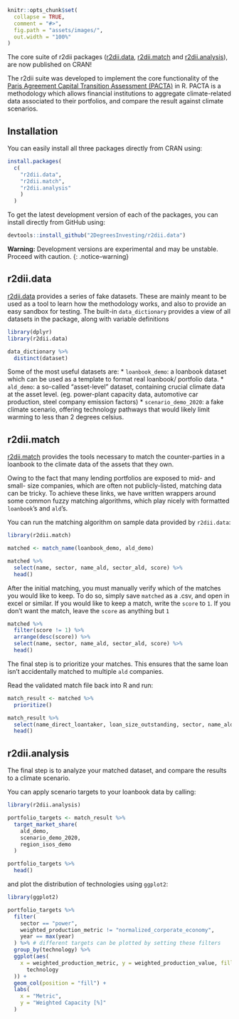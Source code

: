 ```r
knitr::opts_chunk$set(
  collapse = TRUE,
  comment = "#>",
  fig.path = "assets/images/",
  out.width = "100%"
)
```
The core suite of r2dii packages ([r2dii.data](https://2degreesinvesting.github.io/r2dii.data/), [r2dii.match](https://2degreesinvesting.github.io/r2dii.match/) and [r2dii.analysis](https://2degreesinvesting.github.io/r2dii.analysis/)), are now published on CRAN!

The r2dii suite was developed to implement the core functionality of the [Paris Agreement Capital Transition Assessment (PACTA)](https://www.transitionmonitor.com/) in R. PACTA is a methodology which allows financial institutions to aggregate climate-related data associated to their portfolios, and compare the result against climate scenarios.

## Installation

You can easily install all three packages directly from CRAN using:

```r
install.packages(
  c(
    "r2dii.data", 
    "r2dii.match", 
    "r2dii.analysis"
    )
  )
```

To get the latest development version of each of the packages, you can install directly from GitHub using:

``` r
devtools::install_github("2DegreesInvesting/r2dii.data")
```

**Warning:** Development versions are experimental and may be unstable. Proceed with caution.
{: .notice--warning}

## r2dii.data

[r2dii.data](https://2degreesinvesting.github.io/r2dii.data/) provides a series of fake datasets. These are mainly meant to be used as a tool to learn how the methodology works, and also to provide an easy sandbox for testing. The built-in `data_dictionary` provides a view of all datasets in the package, along with variable definitions

```r
library(dplyr)
library(r2dii.data)

data_dictionary %>%
  distinct(dataset)
```

Some of the most useful datasets are: 
* `loanbook_demo`: a loanbook dataset which can be used as a template to format real loanbook/ portfolio data. 
* `ald_demo`: a so-called "asset-level" dataset, containing crucial climate data at the asset level. (eg. power-plant capacity data, automotive car production, steel company emission factors)
* `scenario_demo_2020`: a fake climate scenario, offering technology pathways that would likely limit warming to less than 2 degrees celsius. 

## r2dii.match

[r2dii.match](https://2degreesinvesting.github.io/r2dii.match/) provides the tools necessary to match the counter-parties in a loanbook to the climate data of the assets that they own. 

Owing to the fact that many lending portfolios are exposed to mid- and small- size companies, which are often not publicly-listed, matching data can be tricky. To achieve these links, we have written wrappers around some common fuzzy matching algorithms, which play nicely with formatted `loanbook`'s and `ald`'s. 

You can run the matching algorithm on sample data provided by `r2dii.data`:

```r
library(r2dii.match)

matched <- match_name(loanbook_demo, ald_demo)

matched %>%
  select(name, sector, name_ald, sector_ald, score) %>%
  head()
```

After the initial matching, you must manually verify which of the matches you would like to keep. To do so, simply save `matched` as a .csv, and open in excel or similar. If you would like to keep a match, write the `score` to `1`. If you don't want the match, leave the `score` as anything but `1`

```r
matched %>%
  filter(score != 1) %>%
  arrange(desc(score)) %>%
  select(name, sector, name_ald, sector_ald, score) %>%
  head()
```

The final step is to prioritize your matches. This ensures that the same loan isn't accidentally matched to multiple `ald` companies. 

Read the validated match file back into R and run: 

```r
match_result <- matched %>%
  prioritize()

match_result %>%
  select(name_direct_loantaker, loan_size_outstanding, sector, name_ald) %>%
  head()
```

## r2dii.analysis

The final step is to analyze your matched dataset, and compare the results to a climate scenario. 

You can apply scenario targets to your loanbook data by calling: 

```r
library(r2dii.analysis)

portfolio_targets <- match_result %>%
  target_market_share(
    ald_demo,
    scenario_demo_2020,
    region_isos_demo
  )

portfolio_targets %>%
  head()
```

and plot the distribution of technologies using `ggplot2`:

```r
library(ggplot2)

portfolio_targets %>%
  filter(
    sector == "power",
    weighted_production_metric != "normalized_corporate_economy",
    year == max(year)
  ) %>% # different targets can be plotted by setting these filters
  group_by(technology) %>%
  ggplot(aes(
    x = weighted_production_metric, y = weighted_production_value, fill =
      technology
  )) +
  geom_col(position = "fill") +
  labs(
    x = "Metric",
    y = "Weighted Capacity [%]"
  )
```
